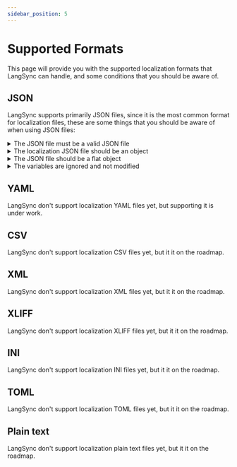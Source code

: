 ```yaml
---
sidebar_position: 5
---
```


# Supported Formats

This page will provide you with the supported localization formats that LangSync can handle, and some conditions that you should be aware of.

## JSON

LangSync supports primarily JSON files, since it is the most common format for localization files, these are some things that you should be aware of when using JSON files:

<details><summary>The JSON file must be a valid JSON file</summary>

You can check if your JSON file is valid by using [JSONLint](https://jsonlint.com/), or by relying on the IDE that you are using to validate the JSON file.

 </details>

<details><summary>The localization JSON file should be an object</summary>

This means that you can't have an array as the root of the JSON file, for example:

```json
// ❌ Invalid JSON file
[
  {
    "key": "value"
  }
]
```

```json
// ✅ Valid JSON file
{
  "key": "value"
}
```

</details>

<details><summary>The JSON file should be a flat object</summary>

LangSync accepts only flat JSON objects, this means that you can't have nested objects, for example:

```json
// ❌ Invalid JSON file
{
  "key": {
    "nestedKey": "value"
  }
}
```

```json
// ✅ Valid JSON file
{
  "key": "value",
  "nestedKey": "value"
}
```

</details>

<details><summary>The variables are ignored and not modified</summary>
LangSync recognise a variable when it sees it, you can have any many differet variables syntaxes as you want, and LangSync will ignore them and not modify them, for example:

```json
// ✅ Valid JSON file
{
  "key": "value",
  "nestedKey": "value",
  "keyWithVariable": "Hello {{name}}!"
}
```

```json
// ✅ Valid JSON file
{
  "key": "value",
  "nestedKey": "value",
  "keyWithVariable": "Hello %%name%%!",
  "keyWithMultipleVariables": "Hello %%firstName%% %%lastName%%!"
}
```

</details>

## YAML

LangSync don't support localization YAML files yet, but supporting it is under work.

## CSV

LangSync don't support localization CSV files yet, but it it on the roadmap.

## XML

LangSync don't support localization XML files yet, but it it on the roadmap.

## XLIFF

LangSync don't support localization XLIFF files yet, but it it on the roadmap.

## INI

LangSync don't support localization INI files yet, but it it on the roadmap.

## TOML

LangSync don't support localization TOML files yet, but it it on the roadmap.

## Plain text

LangSync don't support localization plain text files yet, but it it on the roadmap.
